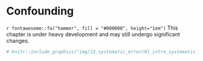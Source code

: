 # Confounding

```{=html}
<!-- 
Hidden comments placeholder
---------------------------

To preview:
bookdown::preview_chapter("chapters/13_systematic_error/01_intro_systematic_error.Rmd")

Copy and paste:
👆**Here's what we did above:**

-->
```

::: under-construction
`r fontawesome::fa("hammer", fill = "#000000", height="1em")` This chapter is under heavy development and may still undergo significant changes.
:::

```r
# knitr::include_graphics("img/13_systematic_error/01_intro_systematic_error/figure.png")
```